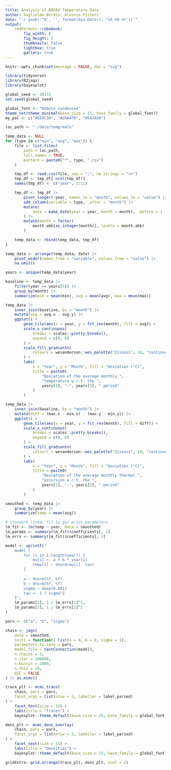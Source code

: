 ```yaml
---
title: Analysis of ARPAV Temperature Data
author: Guglielmo Bordin, Alessio Pitteri
date: "`r gsub('^0', '', format(Sys.Date(), '%d %B %Y'))`"
output:
    rmdformats::robobook:
        fig_width: 8
        fig_height: 5
        thumbnails: false
        lightbox: true
        gallery: true
---
```


```r
knitr::opts_chunk$set(message = FALSE, dev = "svg")
```

```r
library(tidyverse)
library(R2jags)
library(bayesplot)

global_seed <- 30172
set.seed(global_seed)

global_font <- "Roboto Condensed"
theme_set(theme_minimal(base_size = 15, base_family = global_font))
my_pal <- c("#EE9C39", "#20A47B", "#5A3920")
```

```r
loc_path <- "./data/temp/malo"

temp_data <- NULL
for (type in c("min", "avg", "max")) {
    file <- list.files(
        path = loc_path,
        full.names = TRUE,
        pattern = paste0("*", type, ".csv")
    )

    tmp_df <- read.csv(file, sep = ";", na.strings = ">>")
    tmp_df <- tmp_df[-ncol(tmp_df)]
    names(tmp_df) <- c("year", 1:12)

    tmp_df <- tmp_df |>
        pivot_longer(-year, names_to = "month", values_to = "value") |>
        add_column(variable = type, .after = "month") |>
        mutate(
            date = make_date(year = year, month = month), .before = 1
        ) |>
        mutate(month = factor(
            month.abb[as.integer(month)], levels = month.abb)
        )

    temp_data <- rbind(temp_data, tmp_df)
}

temp_data <- arrange(temp_data, date) |>
    pivot_wider(names_from = "variable", values_from = "value") |>
    na.omit()
```

```r
years <- unique(temp_data$year)

baseline <- temp_data |>
    filter(year <= years[5]) |>
    group_by(month) |>
    summarize(min = mean(min), avg = mean(avg), max = mean(max))

temp_data |>
    inner_join(baseline, by = "month") |>
    mutate(avg = avg.x - avg.y) |>
    ggplot() +
        geom_tile(aes(x = year, y = fct_rev(month), fill = avg)) +
        scale_x_continuous(
            breaks = scales::pretty_breaks(),
            expand = c(0, 0)
        ) +
        scale_fill_gradientn(
            colours = wesanderson::wes_palette("Zissou1", 10, "continuous")
        ) +
        labs(
            x = "Year", y = "Month", fill = "Deviation (°C)",
            title = paste0(
                "Deviation of the average monthly ",
                "temperature w.r.t. the ",
                years[1], "-", years[5], " period"
            )
        )

temp_data |>
    inner_join(baseline, by = "month") |>
    mutate(diff = (max.x - min.x) - (max.y - min.y)) |>
    ggplot() +
        geom_tile(aes(x = year, y = fct_rev(month), fill = diff)) +
        scale_x_continuous(
            breaks = scales::pretty_breaks(),
            expand = c(0, 0)
        ) +
        scale_fill_gradientn(
            colours = wesanderson::wes_palette("Zissou1", 10, "continuous")
        ) +
        labs(
            x = "Year", y = "Month", fill = "Deviation (°C)",
            title = paste0(
                "Deviation of the average monthly thermal ",
                "excursion w.r.t. the ",
                years[1], "-", years[5], " period"
            )
        )
```

```r
smoothed <- temp_data |>
    group_by(year) |>
    summarize(temp = mean(avg))

# standard linear fit to get prior parameters
lm_fit <- lm(temp ~ year, data = smoothed)
lm_params <- summary(lm_fit)$coefficients[, 1]
lm_errs <- summary(lm_fit)$coefficients[, 2]
```
```r
model <- sprintf("
    model {
        for (i in 1:length(year)) {
            mu[i] <- a + b * year[i]
            temp[i] ~ dnorm(mu[i], tau)
        }
        
        a ~ dnorm(%f, %f)
        b ~ dnorm(%f, %f)
        sigma ~ dexp(0.001)
        tau <- 1 / sigma^2
    }",
    lm_params[1], 1 / lm_errs[1]^2,
    lm_params[2], 1 / lm_errs[2]^2
)

pars <- c("a", "b", "sigma")

chain <- jags(
    data = smoothed,
    inits = function() list(a = 0, b = 0, sigma = 1),
    parameters.to.save = pars,
    model.file = textConnection(model),
    n.chains = 3,
    n.iter = 100000,
    n.burnin = 2000,
    n.thin = 10,
    DIC = FALSE
) |> as.mcmc()
```

```r
trace_plt <- mcmc_trace(
    chain, pars = pars,
    facet_args = list(nrow = 3, labeller = label_parsed)
) +
    facet_text(size = 15) +
    labs(title = "Traces") +
    bayesplot::theme_default(base_size = 15, base_family = global_font)

dens_plt <- mcmc_dens_overlay(
    chain, pars = pars,
    facet_args = list(nrow = 3, labeller = label_parsed)
) +
    facet_text(size = 15) +
    labs(title = "Densities") +
    bayesplot::theme_default(base_size = 15, base_family = global_font)

gridExtra::grid.arrange(trace_plt, dens_plt, ncol = 2)
```